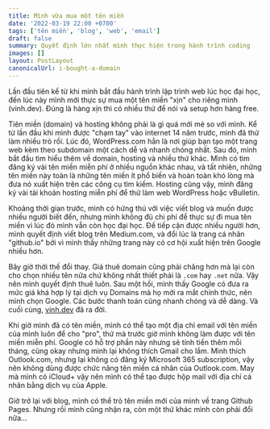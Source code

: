 ```yaml
---
title: Mình vừa mua một tên miền
date: '2022-03-19 22:00 +0700'
tags: ['tên miền', 'blog', 'web', 'email']
draft: false
summary: Quyết định lớn nhất mình thực hiện trong hành trình coding
images: []
layout: PostLayout
canonicalUrl: i-bought-a-domain
---
```


Lần đầu tiên kể từ khi mình bắt đầu hành trình lập trình web lúc học đại học, đến lúc này mình mới thực sự mua một tên miền "xịn" cho riêng mình (vinh.dev). Đúng là hàng xịn thì có nhiều thứ để nói và setup hơn hàng free.

Tiên miền (domain) và hosting không phải là gì quá mới mẻ so với mình. Kể từ lần đầu khi mình được "chạm tay" vào internet 14 năm trước, mình đã thử làm nhiều trò rồi. Lúc đó, WordPress.com hẳn là nơi giúp bạn tạo một trang web kèm theo subdomain một cách dễ và nhanh chóng nhất. Sau đó, mình bắt đầu tìm hiểu thêm về domain, hosting và nhiều thứ khác. Mình có tìm đăng ký vài tên miền miễn phí ở nhiều nguồn khác nhau, và tất nhiên, những tên miền này toàn là những tên miền ít phổ biến và hoàn toàn khó lòng mà đưa nó xuất hiện trên các công cụ tìm kiếm. Hosting cũng vậy, mình đăng ký vài tài khoản hosting miễn phí để thử làm web WordPress hoặc vBulletin.

Khoảng thời gian trước, mình có hứng thú với việc viết blog và muốn được nhiều người biết đến, nhưng mình không đủ chi phí để thực sự đi mua tên miền vì lúc đó mình vẫn còn học đại học. Đế tiếp cận được nhiều người hơn, mình quyết định viết blog trên Medium.com, và đổi lúc là trang cá nhân "github.io" bởi vì mình thấy những trang này có cơ hội xuất hiện trên Google nhiều hơn.

Bây giờ thời thế đổi thay. Giá thuê domain cũng phải chăng hơn mà lại còn cho chọn nhiều tên nữa chứ không nhất thiết phải là `.com` hay `.net` nữa. Vậy nên mình quyết định thuê luôn. Sau một hồi, mình thấy Google có đưa ra mức giá khá hợp lý tại dịch vụ Domains mà họ mới ra mắt chính thức, nên mình chọn Google. Các bước thanh toán cũng nhanh chóng và dễ dàng. Và cuối cùng, [vinh.dev](https://vinh.dev) đã ra đời.

Khi giờ mình đã có tên miền, mình có thể tạo một địa chỉ email với tên miền của mình luôn để cho "pro", thứ mà trước giờ mình không làm được với tên miền miễn phí. Google có hỗ trợ phần này nhưng sẽ tính tiền thêm mỗi tháng, cũng okay nhưng mình lại không thích Gmail cho lắm. Mình thích Outlook.com, nhưng lại không có đăng ký Microsoft 365 subscription, vậy nên không dùng được chức năng tên miền cá nhân của Outlook.com. May mà mình có iCloud+ vậy nên mình có thể tạo được hộp mail với địa chỉ cá nhân bằng dịch vụ của Apple.

Giờ trở lại với blog, mình có thể trỏ tên miền mới của mình về trang Github Pages. Nhưng rồi mình cũng nhận ra, còn một thứ khác mình còn phải đổi nữa...
